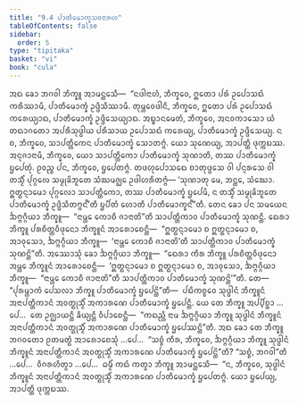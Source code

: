 ```yaml
---
title: "9.4 ᨸᩣᨲᩥᨾᩮᩣᨠ᩠ᨡᩈᩅᨶᩣᩁᩉ"
tableOfContents: false
sidebar:
  order: 5
type: "tipitaka"
basket: "vi"
book: "cula"
---
```



<DynamicBreadcrumb />

<Division number="386" book="cula">

<Paragraph number="1879" book="cula">
ᩋᨳ ᨡᩮᩣ ᨽᨣᩅᩤ ᨽᩥᨠ᩠ᨡᩪ ᩋᩣᨾᨶ᩠ᨲᩮᩈᩥ—  “ᨶᨴᩤᨶᩣᩉᩴ, ᨽᩥᨠ᩠ᨡᩅᩮ, ᩍᨲᩮᩣ ᨸᩁᩴ ᩏᨸᩮᩣᩈᨳᩴ ᨠᩁᩥᩔᩣᨾᩥ, ᨸᩣᨲᩥᨾᩮᩣᨠ᩠ᨡᩴ ᩏᨴ᩠ᨴᩥᩈᩥᩔᩣᨾᩥ. ᨲᩩᨾ᩠ᩉᩮᩅᨴᩤᨶᩥ, ᨽᩥᨠ᩠ᨡᩅᩮ, ᩍᨲᩮᩣ ᨸᩁᩴ ᩏᨸᩮᩣᩈᨳᩴ ᨠᩁᩮᨿ᩠ᨿᩣᨳ, ᨸᩣᨲᩥᨾᩮᩣᨠ᩠ᨡᩴ ᩏᨴ᩠ᨴᩥᩈᩮᨿ᩠ᨿᩣᨳ. ᩋᨭ᩠ᨮᩣᨶᨾᩮᨲᩴ, ᨽᩥᨠ᩠ᨡᩅᩮ, ᩋᨶᩅᨠᩣᩈᩮᩣ ᨿᩴ ᨲᨳᩣᨣᨲᩮᩣ ᩋᨸᩁᩥᩈᩩᨴ᩠ᨵᩤᨿ ᨸᩁᩥᩈᩣᨿ ᩏᨸᩮᩣᩈᨳᩴ ᨠᩁᩮᨿ᩠ᨿ, ᨸᩣᨲᩥᨾᩮᩣᨠ᩠ᨡᩴ ᩏᨴ᩠ᨴᩥᩈᩮᨿ᩠ᨿ. ᨶ ᨧ, ᨽᩥᨠ᩠ᨡᩅᩮ, ᩈᩣᨸᨲ᩠ᨲᩥᨠᩮᨶ ᨸᩣᨲᩥᨾᩮᩣᨠ᩠ᨡᩴ ᩈᩮᩣᨲᨻ᩠ᨻᩴ. ᨿᩮᩣ ᩈᩩᨱᩮᨿ᩠ᨿ, ᩋᩣᨸᨲ᩠ᨲᩥ ᨴᩩᨠ᩠ᨠᨭᩔ. ᩋᨶᩩᨩᩣᨶᩣᨾᩥ, ᨽᩥᨠ᩠ᨡᩅᩮ, ᨿᩮᩣ ᩈᩣᨸᨲ᩠ᨲᩥᨠᩮᩣ ᨸᩣᨲᩥᨾᩮᩣᨠ᩠ᨡᩴ ᩈᩩᨱᩣᨲᩥ, ᨲᩔ ᨸᩣᨲᩥᨾᩮᩣᨠ᩠ᨡᩴ ᨮᨸᩮᨲᩩᩴ. ᩑᩅᨬ᩠ᨧ ᨸᨶ, ᨽᩥᨠ᩠ᨡᩅᩮ, ᨮᨸᩮᨲᨻ᩠ᨻᩴ. ᨲᨴᩉᩩᨸᩮᩣᩈᨳᩮ ᨧᩣᨲᩩᨴ᩠ᨴᩈᩮ ᩅᩤ ᨸᨶ᩠ᨶᩁᩈᩮ ᩅᩤ ᨲᩈ᩠ᨾᩥᩴ ᨸᩩᨣ᩠ᨣᩃᩮ ᩈᨾ᩠ᨾᩩᨡᩦᨽᩪᨲᩮ ᩈᩴᨥᨾᨩ᩠ᨫᩮ ᩏᨴᩤᩉᩁᩥᨲᨻ᩠ᨻᩴ—
</Paragraph>

<Paragraph number="1880" book="cula">
‘ᩈᩩᨱᩣᨲᩩ ᨾᩮ, ᨽᨶ᩠ᨲᩮ, ᩈᩴᨥᩮᩣ. ᩍᨲ᩠ᨳᨶ᩠ᨶᩣᨾᩮᩣ ᨸᩩᨣ᩠ᨣᩃᩮᩣ ᩈᩣᨸᨲ᩠ᨲᩥᨠᩮᩣ, ᨲᩔ ᨸᩣᨲᩥᨾᩮᩣᨠ᩠ᨡᩴ ᨮᨸᩮᨾᩥ, ᨶ ᨲᩈ᩠ᨾᩥᩴ ᩈᨾ᩠ᨾᩩᨡᩦᨽᩪᨲᩮ ᨸᩣᨲᩥᨾᩮᩣᨠ᩠ᨡᩴ ᩏᨴ᩠ᨴᩥᩈᩥᨲᨻ᩠ᨻᨶ᩺’ᨲᩥ ᨮᨸᩥᨲᩴ ᩉᩮᩣᨲᩥ ᨸᩣᨲᩥᨾᩮᩣᨠ᩠ᨡᨶ᩺”ᨲᩥ.
</Paragraph>

<Paragraph number="1881" book="cula">
ᨲᩮᨶ ᨡᩮᩣ ᨸᨶ ᩈᨾᨿᩮᨶ ᨨᨻ᩠ᨻᨣ᩠ᨣᩥᨿᩣ ᨽᩥᨠ᩠ᨡᩪ—  “ᨶᩣᨾ᩠ᩉᩮ ᨠᩮᩣᨧᩥ ᨩᩣᨶᩣᨲᩦ”ᨲᩥ ᩈᩣᨸᨲ᩠ᨲᩥᨠᩣᩅ ᨸᩣᨲᩥᨾᩮᩣᨠ᩠ᨡᩴ ᩈᩩᨱᨶ᩠ᨲᩥ. ᨳᩮᩁᩣ ᨽᩥᨠ᩠ᨡᩪ ᨸᩁᨧᩥᨲ᩠ᨲᩅᩥᨴᩩᨶᩮᩣ ᨽᩥᨠ᩠ᨡᩪᨶᩴ ᩋᩣᩁᩮᩣᨧᩮᨶ᩠ᨲᩥ—  “ᩍᨲ᩠ᨳᨶ᩠ᨶᩣᨾᩮᩣ ᨧ ᩍᨲ᩠ᨳᨶ᩠ᨶᩣᨾᩮᩣ ᨧ, ᩋᩣᩅᩩᩈᩮᩣ, ᨨᨻ᩠ᨻᨣ᩠ᨣᩥᨿᩣ ᨽᩥᨠ᩠ᨡᩪ—  ‘ᨶᩣᨾ᩠ᩉᩮ ᨠᩮᩣᨧᩥ ᨩᩣᨶᩣᨲᩦ’ᨲᩥ ᩈᩣᨸᨲ᩠ᨲᩥᨠᩣᩅ ᨸᩣᨲᩥᨾᩮᩣᨠ᩠ᨡᩴ ᩈᩩᨱᨶ᩠ᨲᩦ”ᨲᩥ. ᩋᩔᩮᩣᩈᩩᩴ ᨡᩮᩣ ᨨᨻ᩠ᨻᨣ᩠ᨣᩥᨿᩣ ᨽᩥᨠ᩠ᨡᩪ—  “ᨳᩮᩁᩣ ᨠᩥᩁ ᨽᩥᨠ᩠ᨡᩪ ᨸᩁᨧᩥᨲ᩠ᨲᩅᩥᨴᩩᨶᩮᩣ ᩋᨾ᩠ᩉᩮ ᨽᩥᨠ᩠ᨡᩪᨶᩴ ᩋᩣᩁᩮᩣᨧᩮᨶ᩠ᨲᩥ—  ‘ᩍᨲ᩠ᨳᨶ᩠ᨶᩣᨾᩮᩣ ᨧ ᩍᨲ᩠ᨳᨶ᩠ᨶᩣᨾᩮᩣ ᨧ, ᩋᩣᩅᩩᩈᩮᩣ, ᨨᨻ᩠ᨻᨣ᩠ᨣᩥᨿᩣ ᨽᩥᨠ᩠ᨡᩪ—  “ᨶᩣᨾ᩠ᩉᩮ ᨠᩮᩣᨧᩥ ᨩᩣᨶᩣᨲᩦ”ᨲᩥ ᩈᩣᨸᨲ᩠ᨲᩥᨠᩣᩅ ᨸᩣᨲᩥᨾᩮᩣᨠ᩠ᨡᩴ ᩈᩩᨱᨶ᩠ᨲᩦ’”ᨲᩥ.
</Paragraph>

<Paragraph number="1882" book="cula">
ᨲᩮ—  “ᨸᩩᩁᨾ᩠ᩉᩣᨠᩴ ᨸᩮᩈᩃᩣ ᨽᩥᨠ᩠ᨡᩪ ᨸᩣᨲᩥᨾᩮᩣᨠ᩠ᨡᩴ ᨮᨸᩮᨶ᩠ᨲᩦ”ᨲᩥ—  ᨸᨭᩥᨠᨧ᩠ᨧᩮᩅ ᩈᩩᨴ᩠ᨵᩤᨶᩴ ᨽᩥᨠ᩠ᨡᩪᨶᩴ ᩋᨶᩣᨸᨲ᩠ᨲᩥᨠᩣᨶᩴ ᩋᩅᨲ᩠ᨳᩩᩈ᩠ᨾᩥᩴ ᩋᨠᩣᩁᨱᩮ ᨸᩣᨲᩥᨾᩮᩣᨠ᩠ᨡᩴ ᨮᨸᩮᨶ᩠ᨲᩥ. ᨿᩮ ᨲᩮ ᨽᩥᨠ᩠ᨡᩪ ᩋᨸ᩠ᨸᩥᨧ᩠ᨨᩣ …ᨸᩮ…  ᨲᩮ ᩏᨩ᩠ᨫᩣᨿᨶ᩠ᨲᩥ ᨡᩥᨿ᩠ᨿᨶ᩠ᨲᩥ ᩅᩥᨸᩣᨧᩮᨶ᩠ᨲᩥ—  “ᨠᨳᨬ᩠ᩉᩥ ᨶᩣᨾ ᨨᨻ᩠ᨻᨣ᩠ᨣᩥᨿᩣ ᨽᩥᨠ᩠ᨡᩪ ᩈᩩᨴ᩠ᨵᩤᨶᩴ ᨽᩥᨠ᩠ᨡᩪᨶᩴ ᩋᨶᩣᨸᨲ᩠ᨲᩥᨠᩣᨶᩴ ᩋᩅᨲ᩠ᨳᩩᩈ᩠ᨾᩥᩴ ᩋᨠᩣᩁᨱᩮ ᨸᩣᨲᩥᨾᩮᩣᨠ᩠ᨡᩴ ᨮᨸᩮᩔᨶ᩠ᨲᩦ”ᨲᩥ. ᩋᨳ ᨡᩮᩣ ᨲᩮ ᨽᩥᨠ᩠ᨡᩪ ᨽᨣᩅᨲᩮᩣ ᩑᨲᨾᨲ᩠ᨳᩴ ᩋᩣᩁᩮᩣᨧᩮᩈᩩᩴ …ᨸᩮ…  “ᩈᨧ᩠ᨧᩴ ᨠᩥᩁ, ᨽᩥᨠ᩠ᨡᩅᩮ, ᨨᨻ᩠ᨻᨣ᩠ᨣᩥᨿᩣ ᨽᩥᨠ᩠ᨡᩪ ᩈᩩᨴ᩠ᨵᩤᨶᩴ ᨽᩥᨠ᩠ᨡᩪᨶᩴ ᩋᨶᩣᨸᨲ᩠ᨲᩥᨠᩣᨶᩴ ᩋᩅᨲ᩠ᨳᩩᩈ᩠ᨾᩥᩴ ᩋᨠᩣᩁᨱᩮ ᨸᩣᨲᩥᨾᩮᩣᨠ᩠ᨡᩴ ᨮᨸᩮᨶ᩠ᨲᩦ”ᨲᩥ? “ᩈᨧ᩠ᨧᩴ, ᨽᨣᩅᩤ”ᨲᩥ …ᨸᩮ…  ᩅᩥᨣᩁᩉᩥᨲ᩠ᩅᩣ …ᨸᩮ…  ᨵᨾ᩠ᨾᩥᩴ ᨠᨳᩴ ᨠᨲ᩠ᩅᩣ ᨽᩥᨠ᩠ᨡᩪ ᩋᩣᨾᨶ᩠ᨲᩮᩈᩥ—  “ᨶ, ᨽᩥᨠ᩠ᨡᩅᩮ, ᩈᩩᨴ᩠ᨵᩤᨶᩴ ᨽᩥᨠ᩠ᨡᩪᨶᩴ ᩋᨶᩣᨸᨲ᩠ᨲᩥᨠᩣᨶᩴ ᩋᩅᨲ᩠ᨳᩩᩈ᩠ᨾᩥᩴ ᩋᨠᩣᩁᨱᩮ ᨸᩣᨲᩥᨾᩮᩣᨠ᩠ᨡᩴ ᨮᨸᩮᨲᨻ᩠ᨻᩴ. ᨿᩮᩣ ᨮᨸᩮᨿ᩠ᨿ, ᩋᩣᨸᨲ᩠ᨲᩥ ᨴᩩᨠ᩠ᨠᨭᩔ.
</Paragraph>
</Division>